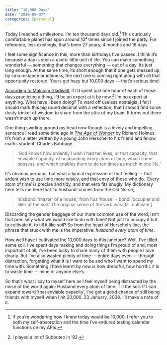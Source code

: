 ```yaml
---
title: "10,000 Days"
date: "2010-09-07"
categories: [personal]
---
```


Today I reached a milestone. I'm ten thousand days old.[^1] This curiously comfortable planet has spun around 10⁴ times since I joined the party. For reference, less excitingly, that's been 27 years, 4 months and 16 days.

I feel some significance in this, more than birthdays I've passed. I think it's because a day is such a useful little unit of life. You can make something wonderful --- something that changes everything --- out of a day. Its just long enough. At the same time, its short enough that if one gets messed up, by circumstance or idleness, the next one is coming right along with all that opportunity restored. Years get hazy but 10,000 days --- that's serious time!

<a title="Outliers: Malcolm Gladwell's Success Story" href="http://www.time.com/time/magazine/article/0,9171,1858880,00.html">According to Malcolm Gladwell</a>, if I'd spent just one hour of each of those days practicing a thing, I'd be an expert at it by now.[^2] I'm no expert at anything. What have I been doing? To ward off useless nostalgia, I felt I should mark this big round decimal with a reflection, that I should find some dusty trinket of wisdom to share from the attic of my brain. It turns out there wasn't much up there.

One thing swirling around my head now though is a lovely and impelling sentence I read some time ago in <em><a title="5 Things I Learnt Reading &lsquo;The Age of Wonder'" href="http://whoorderedthat.com/post/704410043/5-things-i-learnt-reading-the-age-of-wonder">The Age of Wonder</a> </em>by Richard Holmes. It's from a letter written by a young John Herschel to his friend and fellow maths student, Charles Babbage.

<blockquote>&lsquo;God knows how ardently I wish I had ten lives, or that capacity, that enviable capacity, of husbanding every atom of time, which some possess, and which enables them to do ten times as much in one life.'</blockquote>

It's obvious perhaps, but what a lyrical expression of that feeling --- that ardent wish to use time more wisely, and that envy of those who do. &lsquo;Every atom of time' is precise and tidy, and that verb fits snugly. My dictionary here tells me here that &lsquo;to husband' comes from the Old Norse,

<blockquote>húsbóndi &lsquo;master of a house,' from hús &lsquo;house' + bóndi &lsquo;occupier and tiller of the soil.' The original sense of the verb was [till, cultivate.]</blockquote>

Discarding the gender baggage of our more common use of the word, isn't that precisely what we would like to do with time? Not just to occupy it but to cultivate it, to till it like soil? So from the heart of Herschel's line, the phrase that stuck with me is the imperative: <em>husband every atom of time</em>.

How well have I cultivated the 10,000 days to this juncture? Well, I've tilled some soil. I've spent days making and doing things I'm proud of and, most important of all, I've been lucky to share many of them with people I love dearly. But I've also wasted plenty of time --- entire days even --- through distraction, forgetting what it is I want to be and who I want to spend my time with. Something I have learnt by now is how dreadful, how horrific it is to waste time --- mine or anyone else's.

So that's what I say to myself here as I feel myself being distracted by the noise of the world again: Husband every atom of time. Till the soil. If I can expand toward &lsquo;that enviable capacity', I've got a good chance of still being friends with myself when I hit 20,000. 23 January, 2038. I'll make a note of it.

[^1]: If you're wondering how I knew today would be 10,000, I refer you to both my self-absorption and the time I've endured testing calendar functions on my APIs.

[^2]: I played a lot of Subbuteo in '92.